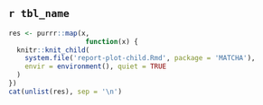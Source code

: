 ## `r tbl_name`


```r
res <- purrr::map(x, 
                   function(x) {
  knitr::knit_child(
    system.file('report-plot-child.Rmd', package = 'MATCHA'),
    envir = environment(), quiet = TRUE
  )
})
cat(unlist(res), sep = '\n')
```

